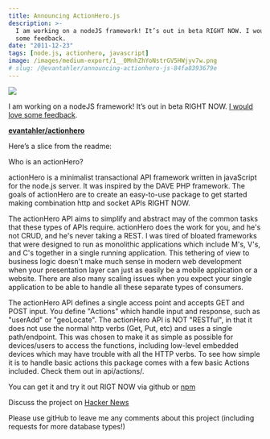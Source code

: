 ```yaml
---
title: Announcing ActionHero.js
description: >-
  I am working on a nodeJS framework! It’s out in beta RIGHT NOW. I would love
  some feedback.
date: "2011-12-23"
tags: [node.js, actionhero, javascript]
image: /images/medium-export/1__0MnhZhYoNstrGV5HWjyv7w.png
# slug: /@evantahler/announcing-actionhero-js-84fa8393679e
---
```


![](/images/medium-export/1__0MnhZhYoNstrGV5HWjyv7w.png)

I am working on a nodeJS framework! It’s out in beta RIGHT NOW. [I would love some feedback](https://github.com/evantahler/actionHero).

[**evantahler/actionhero**](https://github.com/evantahler/actionHero)

Here’s a slice from the readme:

Who is an actionHero?

actionHero is a minimalist transactional API framework written in javaScript for the node.js server. It was inspired by the DAVE PHP framework. The goals of actionHero are to create an easy-to-use package to get started making combination http and socket APIs RIGHT NOW.

The actionHero API aims to simplify and abstract may of the common tasks that these types of APIs require. actionHero does the work for you, and he's not CRUD, and he's never taking a REST. I was tired of bloated frameworks that were designed to run as monolithic applications which include M's, V's, and C's together in a single running application. This tethering of view to business logic doesn't make much sense in modern web development when your presentation layer can just as easily be a mobile application or a website. There are also many scaling issues when you expect your single application to be able to handle all these separate types of consumers.

The actionHero API defines a single access point and accepts GET and POST input. You define "Actions" which handle input and response, such as "userAdd" or "geoLocate". The actionHero API is NOT "RESTful", in that it does not use the normal http verbs (Get, Put, etc) and uses a single path/endpoint. This was chosen to make it as simple as possible for devices/users to access the functions, including low-level embedded devices which may have trouble with all the HTTP verbs. To see how simple it is to handle basic actions this package comes with a few basic Actions included. Check them out in api/actions/.

You can get it and try it out RIGT NOW via github or [npm](http://search.npmjs.org/#/actionHero)

Discuss the project on [Hacker News](http://news.ycombinator.com/item?id=3390456)

Please use gitHub to leave me any comments about this project (including requests for more database types!)
